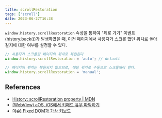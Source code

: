 ```yaml
---
title: scrollRestoration
tags: ['scroll']
date: 2023-06-27T16:38
---
```


<!--truncate-->

`window.history.scrollRestoration` 속성을 통하여 "뒤로 가기" 이벤트(history.back())가 발생하였을 때, 이전 페이지에서 사용자가 스크롤 했던 위치로 돌아갈지에 대한 여부를 설정할 수 있다.

```javascript
// 사용자가 스크롤한 페이지의 위치로 복원된다
window.history.scrollRestoration = 'auto'; // default

// 페이지의 위치는 복원되지 않으므로, 해당 위치로 수동으로 스크롤해야 한다.
window.history.scrollRestoration = 'manual';
```

## References

- [History: scrollRestoration property | MDN](https://developer.mozilla.org/en-US/docs/Web/API/History/scrollRestoration)
- [(WebView) aOS, iOS에서 키패드 유무 파악하기](https://velog.io/@dongkyun/WebView-aOS-iOS%EC%97%90%EC%84%9C-%ED%82%A4%ED%8C%A8%EB%93%9C-%EC%9C%A0%EB%AC%B4-%ED%8C%8C%EC%95%85%ED%95%98%EA%B8%B0)
- [이슈) Fixed DOM과 가상 키보드](https://nuhends.tistory.com/2)
